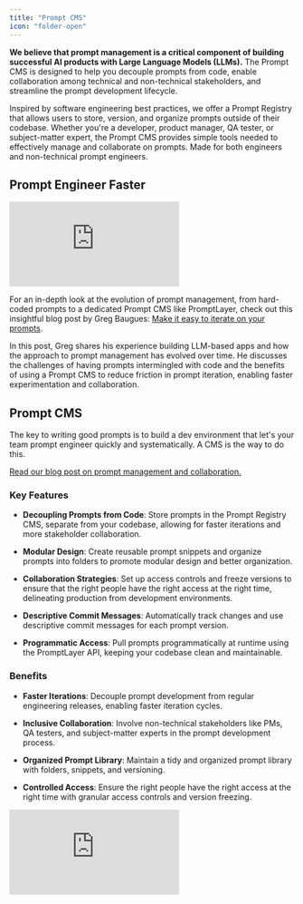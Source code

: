 ```yaml
---
title: "Prompt CMS"
icon: "folder-open"
---
```


**We believe that prompt management is a critical component of building successful AI products with Large Language Models (LLMs).** The Prompt CMS is designed to help you decouple prompts from code, enable collaboration among technical and non-technical stakeholders, and streamline the prompt development lifecycle.

Inspired by software engineering best practices, we offer a Prompt Registry that allows users to store, version, and organize prompts outside of their codebase. Whether you're a developer, product manager, QA tester, or subject-matter expert, the Prompt CMS provides simple tools needed to effectively manage and collaborate on prompts. Made for both engineers and non-technical prompt engineers.

## Prompt Engineer Faster

<div style={{ position: 'relative', paddingBottom: '56.25%', height: 0 }}>
  <iframe 
    src="https://www.youtube.com/embed/bDsZVbqk9kc?feature=youtu.be" 
    frameBorder="0" 
    allow="accelerometer; autoplay; clipboard-write; encrypted-media; gyroscope; picture-in-picture" 
    allowFullScreen 
    style={{ position: 'absolute', top: 0, left: 0, width: '100%', height: '100%' }}
  ></iframe>
</div>

For an in-depth look at the evolution of prompt management, from hard-coded prompts to a dedicated Prompt CMS like PromptLayer, check out this insightful blog post by Greg Baugues: [Make it easy to iterate on your prompts](https://haihai.ai/friction).

In this post, Greg shares his experience building LLM-based apps and how the approach to prompt management has evolved over time. He discusses the challenges of having prompts intermingled with code and the benefits of using a Prompt CMS to reduce friction in prompt iteration, enabling faster experimentation and collaboration.

## Prompt CMS

The key to writing good prompts is to build a dev environment that let's your team prompt engineer quickly and systematically. A CMS is the way to do this.

[Read our blog post on prompt management and collaboration.](https://blog.promptlayer.com/scalable-prompt-management-and-collaboration-fff28af39b9b)

### Key Features

- **Decoupling Prompts from Code**: Store prompts in the Prompt Registry CMS, separate from your codebase, allowing for faster iterations and more stakeholder collaboration.

- **Modular Design**: Create reusable prompt snippets and organize prompts into folders to promote modular design and better organization.

- **Collaboration Strategies**: Set up access controls and freeze versions to ensure that the right people have the right access at the right time, delineating production from development environments.

- **Descriptive Commit Messages**: Automatically track changes and use descriptive commit messages for each prompt version.

- **Programmatic Access**: Pull prompts programmatically at runtime using the PromptLayer API, keeping your codebase clean and maintainable.

### Benefits

- **Faster Iterations**: Decouple prompt development from regular engineering releases, enabling faster iteration cycles.

- **Inclusive Collaboration**: Involve non-technical stakeholders like PMs, QA testers, and subject-matter experts in the prompt development process.

- **Organized Prompt Library**: Maintain a tidy and organized prompt library with folders, snippets, and versioning.

- **Controlled Access**: Ensure the right people have the right access at the right time with granular access controls and version freezing.

<div style={{ position: 'relative', paddingBottom: '56.25%', height: 0 }}>
  <iframe 
    src="https://www.youtube.com/embed/dZUz3ygv95U?feature=youtu.be" 
    frameBorder="0" 
    allow="accelerometer; autoplay; clipboard-write; encrypted-media; gyroscope; picture-in-picture" 
    allowFullScreen 
    style={{ position: 'absolute', top: 0, left: 0, width: '100%', height: '100%' }}
  ></iframe>
</div>
